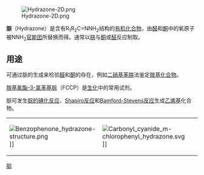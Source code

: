 [[File:Hydrazone-2D.png|thumb]]

'''腙'''（Hydrazone）是含有R<sub>1</sub>R<sub>2</sub>C=NNH<sub>2</sub>结构的[[有机化合物|有机化合物]]，由[[醛|醛]]和[[酮|酮]]中的氧原子被NNH<sub>2</sub>[[官能团|官能团]]所替换而得。通常以[[肼|肼]]与[[酮|酮]]或[[醛|醛]]反应制取。

==用途==
可通过腙的生成来检验[[醛|醛]]和[[酮|酮]]的存在，例如[[二硝基苯肼|二硝基苯肼]]法鉴定[[羰基化合物|羰基化合物]]。

[[羰基氰酯-3-氯苯基腙|羰基氰酯-3-氯苯基腙]]（FCCP）是[[生化|生化]]中的常用试剂。

腙可发生[[腙的碘化反应|腙的碘化反应]]、[[Shapiro反应|Shapiro反应]]和[[Bamford-Stevens反应|Bamford-Stevens反应]]生成[[乙烯基|乙烯基]]化合物。
{|align="center"
|-
|
[[File:Benzophenone_hydrazone-structure.png|thumb]]]]
|
[[File:Carbonyl_cyanide_m-chlorophenyl_hydrazone.svg|thumb]]]]
|}

{{Hydrazines}}
{{官能团}}

{{Authority control}}
[[Category:腙|]]
